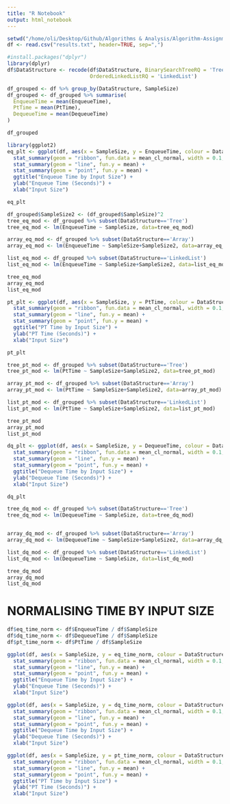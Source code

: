 ```yaml
---
title: "R Notebook"
output: html_notebook
---
```



```r
setwd("/home/oli/Desktop/Github/Algorithms & Analysis/Algorithm-Assignment-1/in/")
df <- read.csv("results.txt", header=TRUE, sep=",")
```

```r
#install.packages("dplyr")
library(dplyr)
df$DataStructure <- recode(df$DataStructure, BinarySearchTreeRQ = 'Tree', OrderedArrayRQ = 'Array',
                           OrderedLinkedListRQ = 'LinkedList')
```

```r
df_grouped <- df %>% group_by(DataStructure, SampleSize)
df_grouped <- df_grouped %>% summarise(
  EnqueueTime = mean(EnqueueTime),
  PtTime = mean(PtTime),
  DequeueTime = mean(DequeueTime)
)

df_grouped
```


```r
library(ggplot2)
eq_plt <- ggplot(df, aes(x = SampleSize, y = EnqueueTime, colour = DataStructure)) + 
  stat_summary(geom = "ribbon", fun.data = mean_cl_normal, width = 0.1, conf.int = 0.95) +
  stat_summary(geom = "line", fun.y = mean) +
  stat_summary(geom = "point", fun.y = mean) +
  ggtitle("Enqueue Time by Input Size") +
  ylab("Enqueue Time (Seconds)") +
  xlab("Input Size")

eq_plt
```


```r
df_grouped$SampleSize2 <- (df_grouped$SampleSize)^2
tree_eq_mod <- df_grouped %>% subset(DataStructure=='Tree')
tree_eq_mod <- lm(EnqueueTime ~ SampleSize, data=tree_eq_mod)

array_eq_mod <- df_grouped %>% subset(DataStructure=='Array')
array_eq_mod <- lm(EnqueueTime ~ SampleSize+SampleSize2, data=array_eq_mod)

list_eq_mod <- df_grouped %>% subset(DataStructure=='LinkedList')
list_eq_mod <- lm(EnqueueTime ~ SampleSize+SampleSize2, data=list_eq_mod)

tree_eq_mod
array_eq_mod
list_eq_mod
```


```r
pt_plt <- ggplot(df, aes(x = SampleSize, y = PtTime, colour = DataStructure)) + 
  stat_summary(geom = "ribbon", fun.data = mean_cl_normal, width = 0.1, conf.int = 0.95) +
  stat_summary(geom = "line", fun.y = mean) +
  stat_summary(geom = "point", fun.y = mean) +  
  ggtitle("PT Time by Input Size") +
  ylab("PT Time (Seconds)") +
  xlab("Input Size")

pt_plt
```
```r
tree_pt_mod <- df_grouped %>% subset(DataStructure=='Tree')
tree_pt_mod <- lm(PtTime ~ SampleSize+SampleSize2, data=tree_pt_mod)

array_pt_mod <- df_grouped %>% subset(DataStructure=='Array')
array_pt_mod <- lm(PtTime ~ SampleSize+SampleSize2, data=array_pt_mod)

list_pt_mod <- df_grouped %>% subset(DataStructure=='LinkedList')
list_pt_mod <- lm(PtTime ~ SampleSize+SampleSize2, data=list_pt_mod)

tree_pt_mod
array_pt_mod
list_pt_mod
```


```r
dq_plt <- ggplot(df, aes(x = SampleSize, y = DequeueTime, colour = DataStructure)) + 
  stat_summary(geom = "ribbon", fun.data = mean_cl_normal, width = 0.1, conf.int = 0.95) +
  stat_summary(geom = "line", fun.y = mean) +
  stat_summary(geom = "point", fun.y = mean) +
  ggtitle("Dequeue Time by Input Size") +
  ylab("Dequeue Time (Seconds)") +
  xlab("Input Size")

dq_plt
```


```r
tree_dq_mod <- df_grouped %>% subset(DataStructure=='Tree')
tree_dq_mod <- lm(DequeueTime ~ SampleSize, data=tree_dq_mod)


array_dq_mod <- df_grouped %>% subset(DataStructure=='Array')
array_dq_mod <- lm(DequeueTime ~ SampleSize+SampleSize2, data=array_dq_mod)

list_dq_mod <- df_grouped %>% subset(DataStructure=='LinkedList')
list_dq_mod <- lm(DequeueTime ~ SampleSize, data=list_dq_mod)

tree_dq_mod
array_dq_mod
list_dq_mod
```


# NORMALISING TIME BY INPUT SIZE


```r
df$eq_time_norm <- df$EnqueueTime / df$SampleSize
df$dq_time_norm <- df$DequeueTime / df$SampleSize
df$pt_time_norm <- df$PtTime / df$SampleSize
```

```r
ggplot(df, aes(x = SampleSize, y = eq_time_norm, colour = DataStructure)) + 
  stat_summary(geom = "ribbon", fun.data = mean_cl_normal, width = 0.1, conf.int = 0.95) +
  stat_summary(geom = "line", fun.y = mean) +
  stat_summary(geom = "point", fun.y = mean) +
  ggtitle("Enqueue Time by Input Size") +
  ylab("Enqueue Time (Seconds)") +
  xlab("Input Size")
```


```r
ggplot(df, aes(x = SampleSize, y = dq_time_norm, colour = DataStructure)) + 
  stat_summary(geom = "ribbon", fun.data = mean_cl_normal, width = 0.1, conf.int = 0.95) +
  stat_summary(geom = "line", fun.y = mean) +
  stat_summary(geom = "point", fun.y = mean) +
  ggtitle("Dequeue Time by Input Size") +
  ylab("Dequeue Time (Seconds)") +
  xlab("Input Size")
```

```r
ggplot(df, aes(x = SampleSize, y = pt_time_norm, colour = DataStructure)) + 
  stat_summary(geom = "ribbon", fun.data = mean_cl_normal, width = 0.1, conf.int = 0.95) +
  stat_summary(geom = "line", fun.y = mean) +
  stat_summary(geom = "point", fun.y = mean) +
  ggtitle("PT Time by Input Size") +
  ylab("PT Time (Seconds)") +
  xlab("Input Size")
```